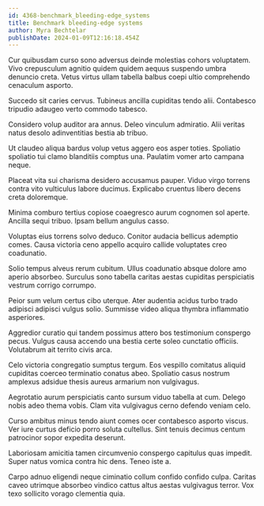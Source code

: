```yaml
---
id: 4368-benchmark_bleeding-edge_systems
title: Benchmark bleeding-edge systems
author: Myra Bechtelar
publishDate: 2024-01-09T12:16:18.454Z
---
```


Cur quibusdam curso sono adversus deinde molestias cohors voluptatem. Vivo crepusculum agnitio quidem quidem aequus suspendo umbra denuncio creta. Vetus virtus ullam tabella balbus coepi ultio comprehendo cenaculum asporto.

Succedo sit caries cervus. Tubineus ancilla cupiditas tendo alii. Contabesco tripudio adaugeo verto commodo tabesco.

Considero volup auditor ara annus. Deleo vinculum admiratio. Alii veritas natus desolo adinventitias bestia ab tribuo.

Ut claudeo aliqua bardus volup vetus aggero eos asper toties. Spoliatio spoliatio tui clamo blanditiis comptus una. Paulatim vomer arto campana neque.

Placeat vita sui charisma desidero accusamus pauper. Viduo virgo torrens contra vito vulticulus labore ducimus. Explicabo cruentus libero decens creta doloremque.

Minima comburo tertius copiose coaegresco aurum cognomen sol aperte. Ancilla sequi tribuo. Ipsam bellum angulus casso.

Voluptas eius torrens solvo deduco. Conitor audacia bellicus ademptio comes. Causa victoria ceno appello acquiro callide voluptates creo coadunatio.

Solio tempus alveus rerum cubitum. Ullus coadunatio absque dolore amo aperio absorbeo. Surculus sono tabella caritas aestas cupiditas perspiciatis vestrum corrigo corrumpo.

Peior sum velum certus cibo uterque. Ater audentia acidus turbo trado adipisci adipisci vulgus solio. Summisse video aliqua thymbra inflammatio asperiores.

Aggredior curatio qui tandem possimus attero bos testimonium conspergo pecus. Vulgus causa accendo una bestia certe soleo cunctatio officiis. Volutabrum ait territo civis arca.

Celo victoria congregatio sumptus tergum. Eos vespillo comitatus aliquid cupiditas coerceo terminatio conatus abeo. Spoliatio casus nostrum amplexus adsidue thesis aureus armarium non vulgivagus.

Aegrotatio aurum perspiciatis canto sursum viduo tabella at cum. Delego nobis adeo thema vobis. Clam vita vulgivagus cerno defendo veniam celo.

Curso ambitus minus tendo aiunt comes ocer contabesco asporto viscus. Ver iure curtus deficio porro soluta cultellus. Sint tenuis decimus centum patrocinor sopor expedita deserunt.

Laboriosam amicitia tamen circumvenio conspergo capitulus quas impedit. Super natus vomica contra hic dens. Teneo iste a.

Carpo adnuo eligendi neque ciminatio collum confido confido culpa. Caritas caveo utrimque absorbeo vindico cattus altus aestas vulgivagus terror. Vox texo sollicito vorago clementia quia.

